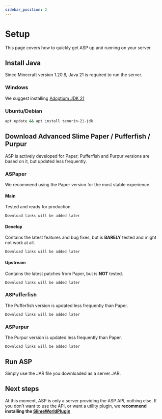 ```yaml
---
sidebar_position: 2
---
```


# Setup
This page covers how to quickly get ASP up and running on your server.

## Install Java
Since Minecraft version 1.20.6, Java 21 is required to run the server.

### Windows
We suggest installing [Adoptium JDK 21](https://github.com/adoptium/temurin21-binaries/releases/download/jdk-21.0.3%2B9/OpenJDK21U-jdk_x64_windows_hotspot_21.0.3_9.msi)

### Ubuntu/Debian
```bash
apt update && apt install temurin-21-jdk
```

## Download Advanced Slime Paper / Pufferfish / Purpur

ASP is actively developed for Paper; Pufferfish and Purpur versions are based on it, but updated less frequently.

### ASPaper
We recommend using the Paper version for the most stable experience.

#### Main
Tested and ready for production.
```
Download links will be added later
```

#### Develop
Contains the latest features and bug fixes, but is **BARELY** tested and might not work at all.
```
Download links will be added later
```

#### Upstream
Contains the latest patches from Paper, but is **NOT** tested.
```
Download links will be added later
```

### ASPufferfish
The Pufferfish version is updated less frequently than Paper.
```
Download links will be added later
```

### ASPurpur
The Purpur version is updated less frequently than Paper.
```
Download links will be added later
```

## Run ASP
Simply use the JAR file you downloaded as a server JAR.

## Next steps
At this moment, ASP is only a server providing the ASP API, nothing else.
If you don't want to use the API, or want a utility plugin, we **recommend installing the [SlimeWorldPlugin]("")**


